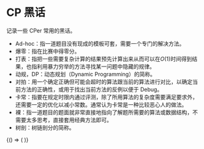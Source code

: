 # CP 黑话

记录一些 CPer 常用的黑话。

- Ad-hoc：指一道题目没有现成的模板可套，需要一个专门的解决方法。
- 爆零：指在比赛中得零分。
- 打表：指把一些需要复杂计算的结果预先计算出来从而可以在$O(1)$时间得到结果，也指利用暴力穷举的方法寻找某一问题中隐藏的规律。
- 动规，DP：动态规划（Dynamic Programming）的简称。
- 对拍：用一个确定正确但可能会超时的算法跟当前的算法进行对比，以确定当前方法的正确性，或用于找出当前方法的反例以便于 Debug。
- 卡常：指要在规定时限内通过评测，除了所用算法的复杂度需要满足要求外，还需要一定的优化以减小常数。通常认为卡常是一种比较恶心人的做法。
- 裸：指一道题目的题面就非常直接地指向了解题所需要的算法或数据结构，不需要太多思考，直接套用经典方法即可。
- 树剖：树链剖分的简称。


<BrowserOnly>
  {() => (
    <Adsense
      style={{ display: "block", textAlign: "center" }}
      layout="in-article"
      format="fluid"
      client="ca-pub-2391425047778930"
      slot="9967998595"
    />
  )}
</BrowserOnly>
